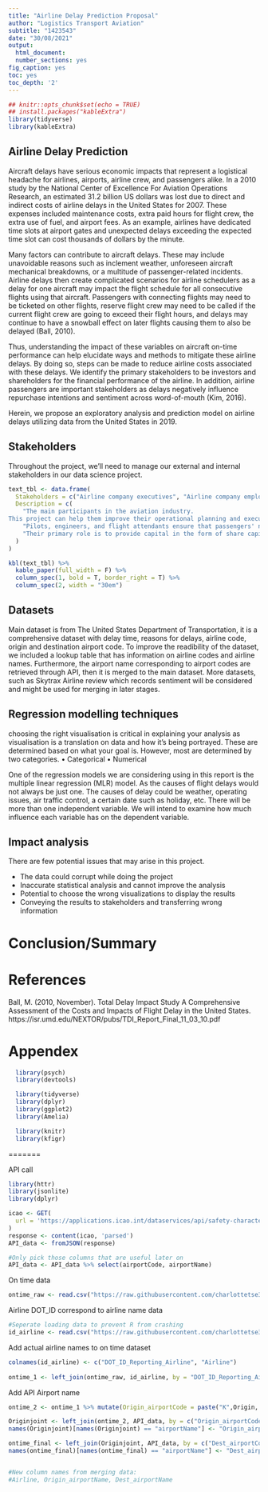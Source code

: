 ```yaml
---
title: "Airline Delay Prediction Proposal"
author: "Logistics Transport Aviation"
subtitle: "1423543"
date: "30/08/2021"
output:
  html_document:
  number_sections: yes
fig_caption: yes
toc: yes
toc_depth: '2' 
---
```

  
```r
## knitr::opts_chunk$set(echo = TRUE)
## install.packages("kableExtra")
library(tidyverse)
library(kableExtra)
```

## Airline Delay Prediction

Aircraft delays have serious economic impacts that represent a logistical headache for airlines, airports, airline crew, and passengers alike. In a 2010 study by the National Center of Excellence For Aviation Operations Research, an estimated 31.2 billion US dollars was lost due to direct and indirect costs of airline delays in the United States for 2007. These expenses included maintenance costs, extra paid hours for flight crew, the extra use of fuel, and airport fees. As an example, airlines have dedicated time slots at airport gates and unexpected delays exceeding the expected time slot can cost thousands of dollars by the minute.

Many factors can contribute to aircraft delays. These may include unavoidable reasons such as inclement weather, unforeseen aircraft mechanical breakdowns, or a multitude of passenger-related incidents. Airline delays then create complicated scenarios for airline schedulers as a delay for one aircraft may impact the flight schedule for all consecutive flights using that aircraft. Passengers with connecting flights may need to be ticketed on other flights, reserve flight crew may need to be called if the current flight crew are going to exceed their flight hours, and delays may continue to have a snowball effect on later flights causing them to also be delayed (Ball, 2010).

Thus, understanding the impact of these variables on aircraft on-time performance can help elucidate ways and methods to mitigate these airline delays. By doing so, steps can be made to reduce airline costs associated with these delays. We identify the primary stakeholders to be investors and shareholders for the financial performance of the airline. In addition, airline passengers are important stakeholders as delays negatively influence repurchase intentions and sentiment across word-of-mouth (Kim, 2016).

Herein, we propose an exploratory analysis and prediction model on airline delays utilizing data from the United States in 2019.

## Stakeholders

Throughout the project, we'll need to manage our external and internal stakeholders in our data science project.

```r
text_tbl <- data.frame(
  Stakeholders = c("Airline company executives", "Airline company employees", "Shareholders and investors of Airline companies", "Consumers of airline companies", "Suppliers for Airline companies", "Government"),
  Description = c(
    "The main participants in the aviation industry. 
This project can help them improve their operational planning and execution and any related products and services. ",
    "Pilots, engineers, and flight attendants ensure that passengers' needs are appropriately met and satisfied.  ", 
    "Their primary role is to provide capital in the form of share capital. Airlines performance may affect their investing behaviours. ", "Airline company/industry’s primary revenue source. Customers are the most important factor in this industry; without customers, airlines would not exist. ", "Form in which how much the company orders supplies in impacts inventory, e.g Aircraft manufacters, fuel and food/beverage resources. ", "Government and policy makers can impact how the industry will be regulated, such as climate change, tourism, and infrastructure policy.  "
  )
)

kbl(text_tbl) %>%
  kable_paper(full_width = F) %>%
  column_spec(1, bold = T, border_right = T) %>%
  column_spec(2, width = "30em")
```


## Datasets

Main dataset is from The United States Department of Transportation, it is a comprehensive dataset with delay time, reasons for delays, airline code, origin and destination airport code. To improve the readibility of the dataset, we included a lookup table that has information on airline codes and airline names. Furthermore, the airport name corresponding to airport codes are retrieved through API, then it is merged to the main dataset. More datasets, such as Skytrax Airline review which records sentiment will be considered and might be used for merging in later stages. 

## Regression modelling techniques

choosing the right visualisation is critical in explaining your analysis as visualisation is a translation on data and how it’s being portrayed.
These are determined based on what your goal is. However, most are determined by two categories.
•	Categorical
•	Numerical

One of the regression models we are considering using in this report is the multiple linear regression (MLR) model.
As the causes of flight delays would not always be just one. The causes of delay could be weather, operating issues, air traffic control, a certain date such as holiday, etc.  There will be more than one independent variable. We will intend to examine how much influence each variable has on the dependent variable.



## Impact analysis

There are few potential issues that may arise in this project.

- The data could corrupt while doing the project
- Inaccurate statistical analysis and cannot improve the analysis
- Potential to choose the wrong visualizations to display the results
- Conveying the results to stakeholders and transferring wrong information 

# Conclusion/Summary



# References

Ball, M. (2010, November). Total Delay Impact Study A Comprehensive Assessment of the Costs and Impacts of Flight Delay in the United States. https://isr.umd.edu/NEXTOR/pubs/TDI_Report_Final_11_03_10.pdf


# Appendex

```r
  library(psych)
  library(devtools)

  library(tidyverse)
  library(dplyr)
  library(ggplot2)
  library(Amelia)

  library(knitr)
  library(kfigr)
```
=======

API call 
```r
library(httr)
library(jsonlite)
library(dplyr)

icao <- GET(
  url = 'https://applications.icao.int/dataservices/api/safety-characteristics-list?api_key=8d00ef90-0982-11ec-9d72-8160549d64ab&airports=&states=USA'
)
response <- content(icao, 'parsed')
API_data <- fromJSON(response)

#Only pick those columns that are useful later on 
API_data <- API_data %>% select(airportCode, airportName)
```
On time data 
```r
ontime_raw <- read.csv("https://raw.githubusercontent.com/charlottetse33/36103_Logistics-Transport-Aviation/main/test%20on%20time%20report.csv")
```
Airline DOT_ID correspond to airline name data
```r
#Seperate loading data to prevent R from crashing
id_airline <- read.csv("https://raw.githubusercontent.com/charlottetse33/36103_Logistics-Transport-Aviation/main/dot_id_airline.csv")

```
Add actual airline names to on time dataset 
```r
colnames(id_airline) <- c("DOT_ID_Reporting_Airline", "Airline")
  
ontime_1 <- left_join(ontime_raw, id_airline, by = "DOT_ID_Reporting_Airline")

```
Add API Airport name 
```r
ontime_2 <- ontime_1 %>% mutate(Origin_airportCode = paste("K",Origin, sep = ""), Dest_airportCode = paste("K",Dest, sep = ""))

Originjoint <- left_join(ontime_2, API_data, by = c("Origin_airportCode" = "airportCode"))
names(Originjoint)[names(Originjoint) == "airportName"] <- "Origin_airportName"

ontime_final <- left_join(Originjoint, API_data, by = c("Dest_airportCode" = "airportCode"))
names(ontime_final)[names(ontime_final) == "airportName"] <- "Dest_airportName"


#New column names from merging data: 
#Airline, Origin_airportName, Dest_airportName

```


